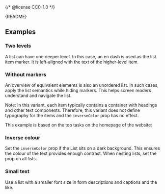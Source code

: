 {/* @license CC0-1.0 */}


<Meta of={UnorderedListStories} />

<Markdown>{README}</Markdown>

<Primary />

<Controls />

## Examples

### Two levels

A list can have one deeper level.
In this case, an en dash is used as the list item marker.
It is left-aligned with the text of the higher-level item.

<Canvas of={UnorderedListStories.TwoLevels} />

### Without markers

An overview of equivalent elements is also an unordered list.
In such cases, apply the list semantics while hiding markers.
This helps screen readers understand and navigate the list.

Note: In this variant, each item typically contains a container with headings and other text components.
Therefore, this variant does not define typography for the items and the `inverseColor` prop has no effect.

This example is based on the top tasks on the homepage of the website:

<Canvas of={UnorderedListStories.WithoutMarkers} />

### Inverse colour

Set the `inverseColor` prop if the List sits on a dark background.
This ensures the colour of the text provides enough contrast.
When nesting lists, set the prop on all lists.

<Canvas of={UnorderedListStories.InverseColor} />

### Small text

Use a list with a smaller font size in form descriptions and captions and the like.

<Canvas of={UnorderedListStories.SmallText} />
